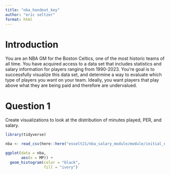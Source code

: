 ```yaml
---
title: "nba_handout_key"
author: "eric seltzer"
format: html
---
```


# Introduction
You are an NBA GM for the Boston Celtics, one of the most historic teams of all time. You have acquired access to a data set that includes statistics and salary information for players ranging from 1990-2023. You're goal is to successfully visualize this data set, and determine a way to evaluate which type of players you want on your team. Ideally, you want players that play above what they are being paid and therefore are undervalued. 

# Question 1
Create visualizations to look at the distribution of minutes played, PER, and salary.
```r
library(tidyverse)
```

```r
nba <- read_csv(here::here("esselt21/nba_salary_module/module/initial_nba.csv"))
```

```r
ggplot(data = nba,
       aes(x = MP)) +
  geom_histogram(color = "black",
                 fill = "ivory")
```

